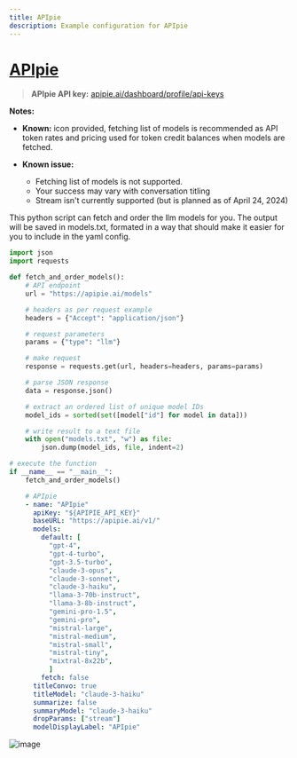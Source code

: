 ```yaml
---
title: APIpie
description: Example configuration for APIpie
---
```


# [APIpie](https://apipie.ai/)

> **APIpie API key:** [apipie.ai/dashboard/profile/api-keys](https://apipie.ai/dashboard/profile/api-keys)

**Notes:**

- **Known:** icon provided, fetching list of models is recommended as API token rates and pricing used for token credit balances when models are fetched.

- **Known issue:** 
  - Fetching list of models is not supported.
  - Your success may vary with conversation titling
  - Stream isn't currently supported (but is planned as of April 24, 2024)

<Callout type="tip" title="Fetch and order the models" collapsible>
This python script can fetch and order the llm models for you. The output will be saved in models.txt, formated in a way that should make it easier for you to include in the yaml config.

```py filename="fetch.py"
import json
import requests

def fetch_and_order_models():
    # API endpoint
    url = "https://apipie.ai/models"

    # headers as per request example
    headers = {"Accept": "application/json"}

    # request parameters
    params = {"type": "llm"}

    # make request
    response = requests.get(url, headers=headers, params=params)

    # parse JSON response
    data = response.json()

    # extract an ordered list of unique model IDs
    model_ids = sorted(set([model["id"] for model in data]))

    # write result to a text file
    with open("models.txt", "w") as file:
        json.dump(model_ids, file, indent=2)

# execute the function
if __name__ == "__main__":
    fetch_and_order_models()
```
</Callout>

```yaml filename="librechat.yaml"
    # APIpie
    - name: "APIpie"
      apiKey: "${APIPIE_API_KEY}"
      baseURL: "https://apipie.ai/v1/"
      models:
        default: [
          "gpt-4",
          "gpt-4-turbo",
          "gpt-3.5-turbo",
          "claude-3-opus",
          "claude-3-sonnet",
          "claude-3-haiku",
          "llama-3-70b-instruct",
          "llama-3-8b-instruct",
          "gemini-pro-1.5",
          "gemini-pro",
          "mistral-large",
          "mistral-medium",
          "mistral-small",
          "mistral-tiny",
          "mixtral-8x22b",
          ]
        fetch: false
      titleConvo: true
      titleModel: "claude-3-haiku"
      summarize: false
      summaryModel: "claude-3-haiku"
      dropParams: ["stream"]
      modelDisplayLabel: "APIpie"
```

![image](https://github.com/TrinhNgocThanh/mylinks.com.vn/assets/32828263/b6a21524-b309-4a51-8b88-c280fb330af4)